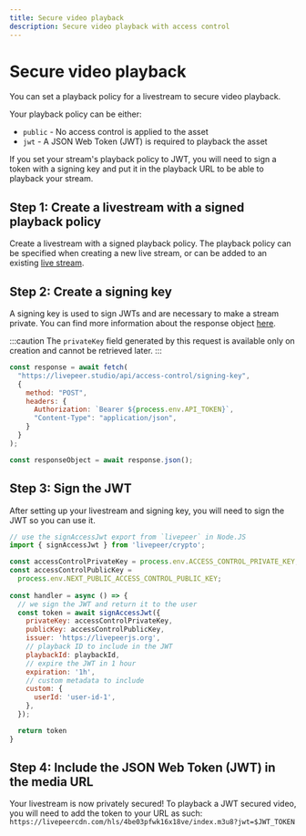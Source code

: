 ```yaml
---
title: Secure video playback
description: Secure video playback with access control
---
```



# Secure video playback

You can set a playback policy for a livestream to secure video playback.

Your playback policy can be either:
- `public` - No access control is applied to the asset
- `jwt` - A JSON Web Token (JWT) is required to playback the asset

If you set your stream's playback policy to JWT, you will 
need to sign a token with a signing key and put it in the playback URL
to be able to playback your stream.

## Step 1: Create a livestream with a signed playback policy

Create a livestream with a signed playback policy. The playback policy can 
be specified when creating a new live stream, or can be added to an existing 
[live stream](https://docs.livepeer.studio/reference/api/update-stream).

## Step 2: Create a signing key

A signing key is used to sign JWTs and are necessary to make a stream private.
You can find more information about the response object [here](https://docs.livepeer.studio/reference/api/create-signing-keys).

:::caution
The `privateKey` field generated by this request is available only
on creation and cannot be retrieved later.
:::

<CodeBlockTabs>
<CodeBlockTabItem value="JavaScript" label="JavaScript">

```js
const response = await fetch(
  "https://livepeer.studio/api/access-control/signing-key",
  {
    method: "POST",
    headers: {
      Authorization: `Bearer ${process.env.API_TOKEN}`,
      "Content-Type": "application/json",
    }
  }
);

const responseObject = await response.json();
```

</CodeBlockTabItem>
</CodeBlockTabs>

## Step 3: Sign the JWT

After setting up your livestream and signing key, you will need to sign the JWT so you can use it.

<CodeBlockTabs>
<CodeBlockTabItem value="JavaScript" label="JavaScript">

```js
// use the signAccessJwt export from `livepeer` in Node.JS
import { signAccessJwt } from 'livepeer/crypto';

const accessControlPrivateKey = process.env.ACCESS_CONTROL_PRIVATE_KEY;
const accessControlPublicKey =
  process.env.NEXT_PUBLIC_ACCESS_CONTROL_PUBLIC_KEY;
 
const handler = async () => {
  // we sign the JWT and return it to the user
  const token = await signAccessJwt({
    privateKey: accessControlPrivateKey,
    publicKey: accessControlPublicKey,
    issuer: 'https://livepeerjs.org',
    // playback ID to include in the JWT
    playbackId: playbackId,
    // expire the JWT in 1 hour
    expiration: '1h',
    // custom metadata to include
    custom: {
      userId: 'user-id-1',
    },
  });

  return token
}
```

</CodeBlockTabItem>
</CodeBlockTabs>


## Step 4: Include the JSON Web Token (JWT) in the media URL

Your livestream is now privately secured! To playback a JWT secured video,
you will need to add the token to your URL as such:
```https://livepeercdn.com/hls/4be03pfwk16x18ve/index.m3u8?jwt=$JWT_TOKEN```

